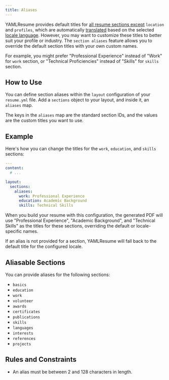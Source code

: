 ```yaml
---
title: Aliases
---
```


YAMLResume provides default titles for [all resume sections
except](#aliasable-sections) `location` and `profiles`, which are automatically
[translated](docs/content/multi-languages) based on the selected [locale
language](/docs/layout#locale).  However, you may want to customize these titles
to better suit your profile or industry. The `section aliases` feature allows
you to override the default section titles with your own custom names.

For example, you might prefer "Professional Experience" instead of "Work" for
`work` section, or "Technical Proficiencies" instead of "Skills" for `skills`
section.

## How to Use

You can define section aliases within the `layout` configuration of your
`resume.yml` file. Add a `sections` object to your layout, and inside it, an
`aliases` map.

The keys in the `aliases` map are the standard section IDs, and the values are
the custom titles you want to use.

## Example

Here's how you can change the titles for the `work`, `education`, and `skills`
sections:

```yml title="resume.yml" lineNumbers
---
content:
  # ...

layout:
  sections:
    aliases:
      work: Professional Experience
      education: Academic Background
      skills: Technical Skills
```

When you build your resume with this configuration, the generated PDF will use
"Professional Experience", "Academic Background", and "Technical Skills" as the
titles for these sections, overriding the default or locale-specific names.

If an alias is not provided for a section, YAMLResume will fall back to the
default title for the configured locale.

## Aliasable Sections

You can provide aliases for the following sections:

- `basics`
- `education`
- `work`
- `volunteer`
- `awards`
- `certificates`
- `publications`
- `skills`
- `languages`
- `interests`
- `references`
- `projects`

## Rules and Constraints

- An alias must be between 2 and 128 characters in length.

